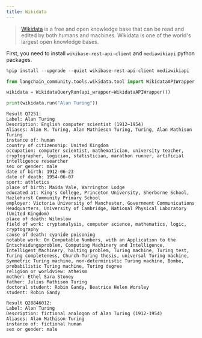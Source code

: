 ```yaml
---
title: Wikidata
---
```


>[Wikidata](https://wikidata.org/) is a free and open knowledge base that can be read and edited by both humans and machines. Wikidata is one of the world's largest open knowledge bases.

First, you need to install `wikibase-rest-api-client` and `mediawikiapi` python packages.


```python
%pip install --upgrade --quiet wikibase-rest-api-client mediawikiapi
```


```python
from langchain_community.tools.wikidata.tool import WikidataAPIWrapper, WikidataQueryRun

wikidata = WikidataQueryRun(api_wrapper=WikidataAPIWrapper())

print(wikidata.run("Alan Turing"))
```
```output
Result Q7251:
Label: Alan Turing
Description: English computer scientist (1912–1954)
Aliases: Alan M. Turing, Alan Mathieson Turing, Turing, Alan Mathison Turing
instance of: human
country of citizenship: United Kingdom
occupation: computer scientist, mathematician, university teacher, cryptographer, logician, statistician, marathon runner, artificial intelligence researcher
sex or gender: male
date of birth: 1912-06-23
date of death: 1954-06-07
sport: athletics
place of birth: Maida Vale, Warrington Lodge
educated at: King's College, Princeton University, Sherborne School, Hazlehurst Community Primary School
employer: Victoria University of Manchester, Government Communications Headquarters, University of Cambridge, National Physical Laboratory (United Kingdom)
place of death: Wilmslow
field of work: cryptanalysis, computer science, mathematics, logic, cryptography
cause of death: cyanide poisoning
notable work: On Computable Numbers, with an Application to the Entscheidungsproblem, Computing Machinery and Intelligence, Intelligent Machinery, halting problem, Turing machine, Turing test, Turing completeness, Church-Turing thesis, universal Turing machine, Symmetric Turing machine, non-deterministic Turing machine, Bombe, probabilistic Turing machine, Turing degree
religion or worldview: atheism
mother: Ethel Sara Stoney
father: Julius Mathison Turing
doctoral student: Robin Gandy, Beatrice Helen Worsley
student: Robin Gandy

Result Q28846012:
Label: Alan Turing
Description: fictional analogon of Alan Turing (1912-1954)
Aliases: Alan Mathison Turing
instance of: fictional human
sex or gender: male
```

```python

```
